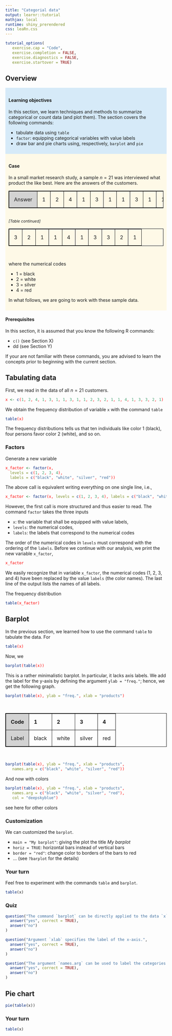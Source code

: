 ```yaml
---
title: "Categorial data"
output: learnr::tutorial
mathjax: local
runtime: shiny_prerendered
css: leaRn.css
---
```


<style>
   div.input pre   { color:blue; }
   div.input pre.r { color:red; }
</style>

```r
tutorial_options(
   exercise.cap = "Code",
   exercise.completion = FALSE,
   exercise.diagnostics = FALSE,
   exercise.startover = TRUE)
```

## Overview


<div style = "background-color:#d6eaf8; padding:10px">
<h4><b>Learning objectives</b></h4> 
In this section, we learn techniques and methods to summarize categorical or count data (and plot them). The section covers the following commands:  

* tabulate data using `table`
* `factor`: equipping categorical variables with value labels
* draw bar and pie charts using, respectively, `barplot` and `pie`

</div>


<div style = "background-color:#fef9e7; padding:10px"> 
<h4><b>Case</b></h4>  

In a small market research study, a sample $n=21$ was interviewed what product the like best. Here are the answers of the customers. 

<style>
table, th, td {
  border: 1px solid black;
  border-collapse: collapse;
   text-align: left;
}
th, td {
  padding: 15px;
}
</style>
<table>
   <tr>
   <td style = "background-color:LightGrey;">Answer</td>
   <td>1</td>
   <td>2</td>
   <td>4</td>
   <td>1</td>
   <td>3</td>
   <td>1</td>
   <td>1</td>
   <td>3</td>
   <td>1</td>
   <td>1</td>
   <td>2</td>
  </tr>
</table> 
<br>
<i style = "font-size:12px;">[Table continued]</i>

<table>
   <tr>
   <td>3</td>
   <td>2</td>
   <td>1</td>
   <td>1</td>
   <td>4</td>
   <td>1</td>
   <td>3</td>
   <td>3</td>
   <td>2</td>
   <td>1</td>
  </tr>
</table> 

<br>

where the numerical codes 

* 1 = black
* 2 = white
* 3 = silver
* 4 = red

In what follows, we are going to work with these sample data.
</div>


<h4><b>Prerequisites</b></h4>
In this section, it is assumed that you know the following R commands: 

* `c()` (see Section X) 
* dd (see Section Y)

If your are not familiar with these commands, you are advised to learn the concepts prior to beginning with the current section.




## Tabulating data

First, we read in the data of all $n=21$ customers. 

<div class = "input">
```r
x <- c(1, 2, 4, 1, 3, 1, 1, 3, 1, 1, 2, 3, 2, 1, 1, 4, 1, 3, 3, 2, 1)
```
</div>

We obtain the frequency distribution of variable `x` with the command `table`

<div class = "input">
```r
table(x)
```
</div>

The frequency distributions tells us that ten individuals like color 1 (black), four persons favor color 2 (white), and so on.  


### Factors

Generate a new variable

<div class = "input">
```r
x_factor <- factor(x, 
  levels = c(1, 2, 3, 4), 
  labels = c("black", "white", "silver", "red")) 
```
</div>

The above call is equivalent writing everything on one single line, i.e., 

<div class = "input">
```r
x_factor <- factor(x, levels = c(1, 2, 3, 4), labels = c("black", "white", "silver", "red")) 
```
</div>

However, the first call is more structured and thus easier to read. The command `factor` takes the three inputs

* `x`: the variable that shall be equipped with value labels,
* `levels`: the numerical codes,
* `labels`: the labels that correspond to the numerical codes

The order of the numerical codes in `levels` must correspond with the ordering of the `labels`. Before we continue with our analysis, we print the new variable `x_factor`,

<div class = "input">
```r
x_factor
```
</div>

We easily recognize that in variable `x_factor`, the numerical codes (1, 2, 3, and 4) have been replaced by the value `labels` (the color names). The last line of the output lists the names of all labels. 



The frequency distribution

<div class = "input">
```r
table(x_factor) 
```
</div>




## Barplot 

In the previous section, we learned how to use the command `table` to tabulate the data. For  

<div class = "input">
```r
table(x)
```
</div>

Now, we 

<div class = "input">
```r
barplot(table(x))
```
</div>

This is a rather minimalistic barplot. In particular, it lacks axis labels. We add the label for the y-axis by defining the argument `ylab = "freq."`; hence, we get the following graph.

<div class = "input">
```r
barplot(table(x), ylab = "freq.", xlab = "products")
```
</div>

<br>
<table>
   <tr>
   <th style = "background-color:LightGrey;">Code</th>
   <th>1</th>
   <th>2</th>
   <th>3</th>
   <th>4</th>
   </tr>
   <tr>
   <td style = "background-color:LightGrey;">Label</td>
   <td>black</td>
   <td>white</td>
   <td>silver</td>
   <td>red</td>
  </tr>
</table> 
<br>


<div class = "input">
```r
barplot(table(x), ylab = "freq.", xlab = "products",
   names.arg = c("black", "white", "silver", "red"))
```
</div>

And now with colors

<div class = "input">
```r
barplot(table(x), ylab = "freq.", xlab = "products",
   names.arg = c("black", "white", "silver", "red"),
   col = "deepskyblue")
```
</div>

see here for other colors

### Customization 
We can customized the `barplot`. 

* `main = "My barplot"`: giving the plot the title *My barplot*
* `horiz = TRUE`: horizontal bars instead of vertical bars
* `border = "red"`: change color to borders of the bars to red
* ... (see `?barplot` for the details)

### Your turn 

Feel free to experiment with the commands `table` and `barplot`.

```r
table(x)
```

### Quiz 

```r
question("The command `barplot` can be directly applied to the data `x` without using `table`",
  answer("yes", correct = TRUE),
  answer("no")
)
```
 
```r
question("Argument `xlab` specifies the label of the x-axis.",
  answer("yes", correct = TRUE),
  answer("no")
)
```

```r
question("The argument `names.arg` can be used to label the categories.",
  answer("yes", correct = TRUE),
  answer("no")
)
```




## Pie chart 

```r
pie(table(x))
```







### Your turn 
```r
table(x)
```






